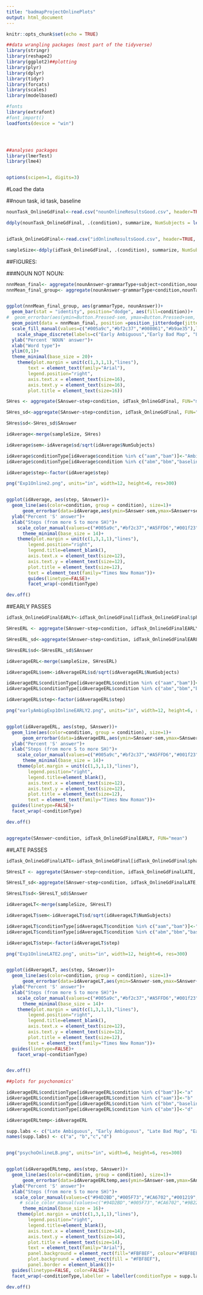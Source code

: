 ```yaml
---
title: "badmapProjectOnlinePlots"
output: html_document
---
```


```r
knitr::opts_chunk$set(echo = TRUE)

##data wrangling packages (most part of the tidyverse)
library(stringr)
library(reshape2)
library(ggplot2)##plotting
library(plyr)
library(dplyr)
library(tidyr)
library(forcats)
library(scales)
library(modelbased)

#fonts
library(extrafont)
#font_import()
loadfonts(device = "win")




##analyses packages
library(lmerTest)
library(lme4)


options(scipen=1, digits=3)

```

#Load the data

##noun task, id task, baseline
```r
nounTask_OnlineGdFinal<-read.csv("nounOnlineResultsGood.csv", header=TRUE, stringsAsFactors = FALSE)

ddply(nounTask_OnlineGdFinal, .(condition), summarize, NumSubjects = length(unique(subject)))


idTask_OnlineGdFinal<-read.csv("idOnlineResultsGood.csv", header=TRUE, stringsAsFactors = FALSE)

sampleSize<-ddply(idTask_OnlineGdFinal, .(condition), summarize, NumSubjects = length(unique(subject)))

```




##FIGURES: 

###NOUN NOT NOUN:  


```r

nnnMean_final<- aggregate(nounAnswer~grammarType+subject+condition,nounTask_OnlineGdFinal, FUN="mean")
nnnMean_final_group<- aggregate(nounAnswer~grammarType+condition,nounTask_OnlineGdFinal, FUN="mean")


ggplot(nnnMean_final_group, aes(grammarType, nounAnswer))+
  geom_bar(stat = "identity", position="dodge", aes(fill=condition))+
#  geom_errorbar(aes(ymin=Button.Pressed-sem, ymax=Button.Pressed+sem, shape=Condition), width=.2,size=1, position=position_dodge(.9))+
  geom_point(data = nnnMean_final, position =position_jitterdodge(jitter.width = 0,jitter.height = 0,dodge.width = .9), aes(x = grammarType, y = nounAnswer, shape = condition),alpha=.3, size=2)+
  scale_fill_manual(values=c("#005a9c","#bf2c37","#008061","#b9ae35"),labels=c("Early Ambiguous","Early Bad Map","Late Ambiguous","Late Bad Map"))+
    scale_shape_discrete(labels=c("Early Ambiguous","Early Bad Map", "Late Ambiguous", "Late Bad Map"))+
  ylab("Percent 'NOUN' answer")+
  xlab("Word type")+
  ylim(0,1)+
  theme_minimal(base_size = 20)+
    theme(plot.margin = unit(c(1,3,1,1),"lines"),
        text = element_text(family="Arial"),
        legend.position="right",
        axis.text.x = element_text(size=16),
        axis.text.y = element_text(size=16),
        plot.title = element_text(size=16))

```

```r

SHres <- aggregate(SAnswer~step+condition, idTask_OnlineGdFinal, FUN="mean")

SHres_sd<-aggregate(SAnswer~step+condition, idTask_OnlineGdFinal, FUN="sd")

SHres$sd<-SHres_sd$SAnswer

idAverage<-merge(sampleSize, SHres)

idAverage$sem<-idAverage$sd/sqrt(idAverage$NumSubjects)

idAverage$conditionType[idAverage$condition %in% c("aam","bam")]<-"Ambiguous Conditions"
idAverage$conditionType[idAverage$condition %in% c("abm","bbm","baseline")]<-"Bad Map Conditions"

idAverage$step<-factor(idAverage$step)

png("Exp1Online2.png", units="in", width=12, height=6, res=300)


ggplot(idAverage, aes(step, SAnswer))+
  geom_line(aes(color=condition, group = condition), size=1)+
      geom_errorbar(data=idAverage,aes(ymin=SAnswer-sem,ymax=SAnswer+sem), width=.2,size=1,alpha=0.3, position=position_dodge(.9))+
  ylab("Percent 'S' answer")+
  xlab("Steps (from more S to more SH)")+
    scale_color_manual(values=c("#005a9c","#bf2c37","#A5FFD6","#001f23","#b9ae35"),labels=c("Early Ambiguous","Early Bad Map","Late Ambiguous","Baseline","Late Bad Map"))+
      theme_minimal(base_size = 14)+
    theme(plot.margin = unit(c(1,3,1,1),"lines"),
        legend.position="right",
        legend.title=element_blank(),
        axis.text.x = element_text(size=12),
        axis.text.y = element_text(size=12),
        plot.title = element_text(size=12),
        text = element_text(family="Times New Roman"))+
        guides(linetype=FALSE)+
        facet_wrap(~conditionType)

dev.off()


```

##EARLY PASSES

```r
idTask_OnlineGdFinalEARLY<-idTask_OnlineGdFinal[idTask_OnlineGdFinal$phase %in% c("Early"),]

SHresERL <- aggregate(SAnswer~step+condition, idTask_OnlineGdFinalEARLY, FUN="mean")

SHresERL_sd<-aggregate(SAnswer~step+condition, idTask_OnlineGdFinalEARLY, FUN="sd")

SHresERL$sd<-SHresERL_sd$SAnswer

idAverageERL<-merge(sampleSize, SHresERL)

idAverageERL$sem<-idAverageERL$sd/sqrt(idAverageERL$NumSubjects)

idAverageERL$conditionType[idAverageERL$condition %in% c("aam","bam")]<-"Ambiguous Conditions"
idAverageERL$conditionType[idAverageERL$condition %in% c("abm","bbm","baseline")]<-"Bad Map Conditions"

idAverageERL$step<-factor(idAverageERL$step)

png("earlyAmbigExp1OnlineEARLY2.png", units="in", width=12, height=6, res=300)


ggplot(idAverageERL, aes(step, SAnswer))+
  geom_line(aes(color=condition, group = condition), size=1)+
      geom_errorbar(data=idAverageERL,aes(ymin=SAnswer-sem,ymax=SAnswer+sem), width=.2,size=1,alpha=0.3, position=position_dodge(.9))+
  ylab("Percent 'S' answer")+
  xlab("Steps (from more S to more SH)")+
    scale_color_manual(values=c("#005a9c","#bf2c37","#A5FFD6","#001f23","#b9ae35"),labels=c("Early Ambiguous","Early Bad Map","Late Ambiguous","Baseline","Late Bad Map"))+
      theme_minimal(base_size = 14)+
    theme(plot.margin = unit(c(1,3,1,1),"lines"),
        legend.position="right",
        legend.title=element_blank(),
        axis.text.x = element_text(size=12),
        axis.text.y = element_text(size=12),
        plot.title = element_text(size=12),
        text = element_text(family="Times New Roman"))+
  guides(linetype=FALSE)+
  facet_wrap(~conditionType)

dev.off()


aggregate(SAnswer~condition, idTask_OnlineGdFinalEARLY, FUN="mean")

```

##LATE PASSES

```r
idTask_OnlineGdFinalLATE<-idTask_OnlineGdFinal[idTask_OnlineGdFinal$phase %in% c("Late"),]

SHresLT <- aggregate(SAnswer~step+condition, idTask_OnlineGdFinalLATE, FUN="mean")

SHresLT_sd<-aggregate(SAnswer~step+condition, idTask_OnlineGdFinalLATE, FUN="sd")

SHresLT$sd<-SHresLT_sd$SAnswer

idAverageLT<-merge(sampleSize, SHresLT)

idAverageLT$sem<-idAverageLT$sd/sqrt(idAverageLT$NumSubjects)

idAverageLT$conditionType[idAverageLT$condition %in% c("aam","bam")]<-"Ambiguous Conditions"
idAverageLT$conditionType[idAverageLT$condition %in% c("abm","bbm","baseline")]<-"Bad Map Conditions"

idAverageLT$step<-factor(idAverageLT$step)

png("Exp1OnlineLATE2.png", units="in", width=12, height=6, res=300)


ggplot(idAverageLT, aes(step, SAnswer))+
  geom_line(aes(color=condition, group = condition), size=1)+
      geom_errorbar(data=idAverageLT,aes(ymin=SAnswer-sem,ymax=SAnswer+sem), width=.2,size=1,alpha=0.3, position=position_dodge(.9))+
  ylab("Percent 'S' answer")+
  xlab("Steps (from more S to more SH)")+
    scale_color_manual(values=c("#005a9c","#bf2c37","#A5FFD6","#001f23","#b9ae35"),labels=c("Early Ambiguous","Early Bad Map","Late Ambiguous","Baseline","Late Bad Map"))+
      theme_minimal(base_size = 14)+
    theme(plot.margin = unit(c(1,3,1,1),"lines"),
        legend.position="right",
        legend.title=element_blank(),
        axis.text.x = element_text(size=12),
        axis.text.y = element_text(size=12),
        plot.title = element_text(size=12),
        text = element_text(family="Times New Roman"))+
  guides(linetype=FALSE)+
    facet_wrap(~conditionType)


dev.off()


```


```r

##plots for psychonomics' 

idAverageERL$conditionType[idAverageERL$condition %in% c("bam")]<-"a"
idAverageERL$conditionType[idAverageERL$condition %in% c("aam")]<-"b"
idAverageERL$conditionType[idAverageERL$condition %in% c("bbm","baseline")]<-"c"
idAverageERL$conditionType[idAverageERL$condition %in% c("abm")]<-"d"

idAverageERLtemp<-idAverageERL

supp.labs <- c("Late Ambiguous", "Early Ambiguous", "Late Bad Map", "Early Bad Map")
names(supp.labs) <- c("a", "b","c","d")


png("psychoOnlineLB.png", units="in", width=6, height=6, res=300)


ggplot(idAverageERLtemp, aes(step, SAnswer))+
  geom_line(aes(color=condition, group = condition), size=1)+
      geom_errorbar(data=idAverageERLtemp,aes(ymin=SAnswer-sem,ymax=SAnswer+sem), width=.2,size=1,alpha=0.3, position=position_dodge(.9))+
  ylab("Percent 'S' answer")+
  xlab("Steps (from more S to more SH)")+
   scale_color_manual(values=c("#94D2BD","#005F73","#CA6702","#001219","#9B2226"),labels=c("Early Ambiguous","Early Bad Map","Late Ambiguous","Baseline","Late Bad Map"))+
     # scale_color_manual(values=c("#94D2BD","#005F73","#CA6702","#9B2226","#001219"),labels=c("Early Ambiguous","Early Bad Map","Late Ambiguous","Late Bad Map","Baseline"))+
      theme_minimal(base_size = 16)+
    theme(plot.margin = unit(c(1,3,1,1),"lines"),
        legend.position="right",
        legend.title=element_blank(),
        axis.text.x = element_text(size=14),
        axis.text.y = element_text(size=14),
        plot.title = element_text(size=14),
        text = element_text(family="Arial"),
        panel.background = element_rect(fill="#FBF8EF", colour="#FBF8EF"),
        plot.background = element_rect(fill = "#FBF8EF"),
        panel.border = element_blank())+
  guides(linetype=FALSE, color=FALSE)+
  facet_wrap(~conditionType,labeller = labeller(conditionType = supp.labs))

dev.off()
```

